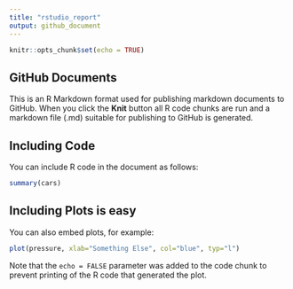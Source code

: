 ```yaml
---
title: "rstudio_report"
output: github_document
---
```


```r
knitr::opts_chunk$set(echo = TRUE)
```

## GitHub Documents

This is an R Markdown format used for publishing markdown documents to GitHub. When you click the **Knit** button all R code chunks are run and a markdown file (.md) suitable for publishing to GitHub is generated.

## Including Code

You can include R code in the document as follows:

```r
summary(cars)
```

## Including Plots is easy

You can also embed plots, for example:

```r
plot(pressure, xlab="Something Else", col="blue", typ="l")
```

Note that the `echo = FALSE` parameter was added to the code chunk to prevent printing of the R code that generated the plot.
